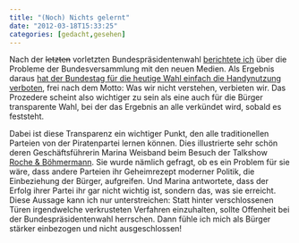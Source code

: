 ```yaml
---
title: "(Noch) Nichts gelernt"
date: "2012-03-18T15:33:25"
categories: [gedacht,gesehen]
---
```


Nach der ~~letzten~~ vorletzten Bundespräsidentenwahl [berichtete ich](/blog/2009/05/26/die-zu-direkte-demokratie/) über die Probleme der Bundesversammlung mit den neuen Medien. Als Ergebnis daraus [hat der Bundestag für die heutige Wahl einfach die Handynutzung verboten](http://www.mz-web.de/servlet/ContentServer?pagename=ksta/page&atype=ksArtikel&aid=1331877962931), frei nach dem Motto: Was wir nicht verstehen, verbieten wir. Das Prozedere scheint also wichtiger zu sein als eine auch für die Bürger transparente Wahl, bei der das Ergebnis an alle verkündet wird, sobald es feststeht.

Dabei ist diese Transparenz ein wichtiger Punkt, den alle traditionellen Parteien von der Piratenpartei lernen können. Dies illustrierte sehr schön deren Geschäftsführerin Marina Weisband beim Besuch der Talkshow [Roche & Böhmermann](http://www.zdf.de/ZDFmediathek/beitrag/video/1582894/Roche-und-Boehmermann-vom-04.03.2012#/beitrag/video/1582894/Roche-und-Boehmermann-vom-04.03.2012). Sie wurde nämlich gefragt, ob es ein Problem für sie wäre, dass andere Parteien ihr Geheimrezept moderner Politik, die Einbeziehung der Bürger, aufgreifen. Und Marina antwortete, dass der Erfolg ihrer Partei ihr gar nicht wichtig ist, sondern das, was sie erreicht. Diese Aussage kann ich nur unterstreichen: Statt hinter verschlossenen Türen irgendwelche verkrusteten Verfahren einzuhalten, sollte Offenheit bei der Bundespräsidentenwahl herrschen. Dann fühle ich mich als Bürger stärker einbezogen und nicht ausgeschlossen!
